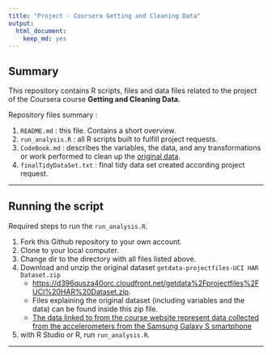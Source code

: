 ```yaml
---
title: "Project - Coursera Getting and Cleaning Data"
output: 
  html_document:
    keep_md: yes
---
```


## Summary
This repository contains R scripts, files and data files related to the project of the Coursera course **Getting and Cleaning Data**. 

Repository files summary :

1. `README.md` : this file. Contains a short overview.
2. `run_analysis.R` : all R scripts built to fulfill project requests.
3. `CodeBook.md` : describes the variables, the data, and any transformations or work performed to clean up the [original data](<https://d396qusza40orc.cloudfront.net/getdata%2Fprojectfiles%2FUCI%20HAR%20Dataset.zip>).
4. `finalTidyDataSet.txt` : final tidy data set created according project request.

---

## Running the script
Required steps to run the `run_analysis.R`.

1. Fork this Github repository to your own account.
2. Clone to your local computer.
3. Change dir to the directory with all files listed above.
4. Download and unzip the original dataset `getdata-projectfiles-UCI HAR Dataset.zip`
     + <https://d396qusza40orc.cloudfront.net/getdata%2Fprojectfiles%2FUCI%20HAR%20Dataset.zip>. 
     + Files explaining the original dataset (including variables and the data) can be found inside this zip file.
     + [The data linked to from the course website represent data collected from the accelerometers from the Samsung Galaxy S smartphone](http://archive.ics.uci.edu/ml/datasets/Human+Activity+Recognition+Using+Smartphones)
5. with R Studio or R, run `run_analysis.R`.

---



